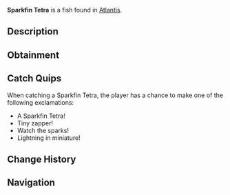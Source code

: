 {{FishInfobox
|image          = Sparkfin Tetra.png
|rarity         = Common
|sea            = First Sea
|location       = [[Atlantis]]
|sublocation    = 
|sources        = Fishing Rod
|radar_location = 
|xp             = 30
|weather        = Rain
|time           = Day
|season         = 
|bait           = Insect
|base_weight    = 12
|base_value     = 90
|weight_range   = 7
|base_chance    = 85
|base_resil     = 75
}}
'''Sparkfin Tetra''' is a {{Rarity|Common}} fish found in [[Atlantis]].

== Description ==
{{Description|Small but fierce, these tetras have fins that constantly emit tiny electrical sparks. They school together to create impressive electrical displays.|Bestiary Entry}}

== Obtainment ==
{{Description|Schools in the shallows of Zeus Pool.|Bestiary Hint}}
{{Fish Availability|
Atlantis/Zeus's Rod Room
|top_rods      = 
Training Rod\312602.35\84218.75;
Free Spirit Rod\263903.68\19940.14;
Leviathan's Fang Rod\262017.95\0;
Trident Rod\255090.85\15985.86;
Azure Of Lagoon\250818.35\26088.03;
Flimsy Rod\193340.29\49779.64;
Kings Rod\199933.14\18474.48;
Nocturnal Rod\130864.9\101341.64;
No-Life Rod\237637.15\24481.48;
Seraphic Rod\218652.68\22625.6;
Challenger's Rod\218613.07\20717.07;
Blazebringer Rod\217960.07\22194.8;
Zeus Rod\213264.86\22053.17;
Rod Of The Forgotten Fang\212946.09\20667.92;
Ethereal Prism Rod\211961.11\0;
Rod Of The Depths\211465.7\18780.81;
Verdant Shear Rod\210803.89\21979.57;
Astralhook Rod\210359.03\0;
Rod Of The Exalted One\208321.1\0;
Depthseeker Rod\208232.48\19844.24;
Avalanche Rod\205732.16\17646.84;
Volcanic Rod\203527.38\19553.66;
Steady Rod\97172.57\9428.42
|recommended   = Training Rod
}}

== Catch Quips ==
When catching a Sparkfin Tetra, the player has a chance to make one of the following exclamations:
* A Sparkfin Tetra!
* Tiny zapper!
* Watch the sparks!
* Lightning in miniature!

== Change History ==
{{Change History|{{subst:Current Version}}}}

== Navigation ==
{{Fish Navbox|Atlantis}}
